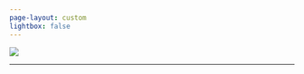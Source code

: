 ```yaml
---
page-layout: custom
lightbox: false
---
```


<!-- Scripts-->
```{=HTML} 

<script src="./js/jquery.js"></script>
<script src="./js/d3js-dvs.js"></script>
<script src="./js/index-array-by.js"></script>


<script src="./js/globe.gl.js"></script>
<script type="module" src="./js/my_globe.gl.js">  </script>

<!-- bootbox modals for Globe -->
<script src="./js/bootbox.js"></script>
<script src="./js/marked.js"></script>
```


<!-- content: globe, dude, text -->
```{=HTML} 

<div class="container" >

<div id="intro_start" class="intro w-75"> </div>

<div class="d-flex align-items-end" >

<div id="dude" class="flex-shrink-0 d-none d-lg-block " data-toggle="tooltip"  data-bs-html="true"
title= "
Explore our field studies by clicking on a circle on the Globe! 
Points are locations of {{< var N_birds >}} individuals from {{< var N_species >}} shorebird species we've tracked. 
Visit <strong><em>Projects/Nomadism</em></strong> to learn more.
"
>
<img src="./CONTENT/main/dude.png"  class="img-fluid img-right"> 
<hr>
</div>

<div id= "Earth" class="flex-shrink-0" > </div>

</div>


</div>


```


<!-- before body ends-->
```{=HTML} 


<script>
// init bs tooltip
$(document).ready(function(){
  $('[data-toggle="tooltip"]').tooltip();   
});
</script>


<script>
// text
$(document).ready(function(){
    $.get("/CONTENT/main/intro_start.md", function (txt) {

      marked.parse(txt)

    })

});

$.get('/CONTENT/main/intro_start.md', function(txt) {
    const htmlContent = marked.parse(txt);
    $('#intro_start').html(htmlContent);
});


</script>

<!-- <script>
// let the dude talk
$(document).ready(function() {

    setTimeout(function() {
      $("#dude").tooltip('show');
    }, 2000); 
    setTimeout(function() {
    
    $('#dude').tooltip('hide');
    }, 8000);

  });

</script> -->


<script>
// intro text as modal
$(document).on('click', '.show-read-more', function(e) {

  $.get("/CONTENT/main/intro.md", function (intro_text) {

    bootbox.alert({
      animate       : false,
      scrollable    : true,
      size          : "xl",
      centerVertical: true,
      message       : marked.parse(intro_text),
      backdrop      : true,
      closeButton   : true, 
      
      onShow : function(e) {
        $('#dude').tooltip('hide');
        $(this).find('.modal-footer').remove();
        $('#intro_start').hide();
        $('#dude').css('opacity', '0.05');
        $('#Earth').css('opacity', '0.05');
      }, 

      onHide : function(e) {
        $('#intro_start').show();
        $('#dude').css('opacity', '1');
        $('#Earth').css('opacity', '1');
      }, 




    });
  });
})

</script>

<!-- <script>

$(document).ready(function(){
    $(".nav-footer").remove();
});

</script>   -->










```
